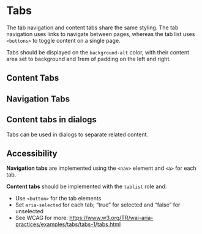 

<Meta of={stories} />

# Tabs

The tab navigation and content tabs share the same styling. The tab navigation uses links to
navigate between pages, whereas the tab list uses `<buttons>` to toggle content on a single page.

Tabs should be displayed on the `background-alt` color, with their content area set to background
and 1rem of padding on the left and right.

<Primary />
<Controls />

## Content Tabs

<Story of={stories.ContentTabs} />

## Navigation Tabs

<Story of={stories.NavigationTabs} />

## Content tabs in dialogs

Tabs can be used in dialogs to separate related content.

<Story id="component-library-dialogs-dialog--tab-content" />

## Accessibility

**Navigation tabs** are implemented using the `<nav>` element and `<a>` for each tab.

**Content tabs** should be implemented with the `tablist` role and:

- Use `<button>` for the tab elements
- Set `aria-selected` for each tab; “true” for selected and “false” for unselected
- See WCAG for more: https://www.w3.org/TR/wai-aria-practices/examples/tabs/tabs-1/tabs.html
